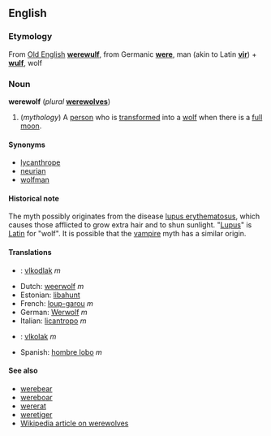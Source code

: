 ==English==
===Etymology===
From [[Old English]] '''[[werewulf]]''', from Germanic '''[[were]]''', man (akin to Latin '''[[vir]]''') + '''[[wulf]]''', wolf

===Noun===
'''werewolf''' (''plural'' '''[[werewolves]]''')

# (''mythology'') A [[person]] who is [[transform]]ed into a [[wolf]] when there is a [[full moon]].

====Synonyms====
*[[lycanthrope]]
*[[neurian]]
*[[wolfman]]

====Historical note====
The myth possibly originates from the disease [[w:Lupus erythematosus|lupus erythematosus]], which causes those afflicted to grow extra hair and to shun sunlight.  "[[Lupus]]" is [[Latin]] for "wolf".  It is possible that the [[vampire]] myth has a similar origin.

====Translations====
*{{cz}}: [[vlkodlak]] ''m''
*Dutch: [[weerwolf]] ''m''
*Estonian: [[libahunt]]
*French: [[loup-garou]] ''m''
*German: [[Werwolf]] ''m''
*Italian: [[licantropo]] ''m''
*{{sk}}: [[vlkolak]] ''m''
*Spanish: [[hombre lobo]] ''m''

====See also====
*[[werebear]]
*[[wereboar]]
*[[wererat]]
*[[weretiger]]
*[[w:Werewolf|Wikipedia article on werewolves]]